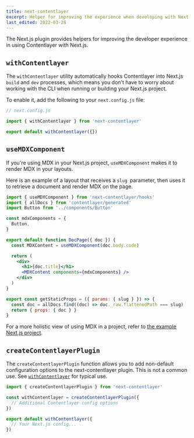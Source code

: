 ```yaml
---
title: next-contentlayer
excerpt: Helper for improving the experience when developing with Next.js.
last_edited: 2022-03-28
---
```


The Next.js plugin provides helpers for improving the developer experience in using Contentlayer with Next.js.

## `withContentlayer`

The `withContentlayer` utility automatically hooks Contentlayer into Next.js `build` and `dev` processes, which means you don't have to worry about working with the CLI when running or building your Next.js project.

To enable it, add the following to your `next.config.js` file:

```js
// next.config.js

import { withContentlayer } from 'next-contentlayer'

export default withContentlayer({})
```

## `useMDXComponent`

If you're using MDX in your Next.js project, `useMDXComponent` makes it to render MDX in your layouts.

Here is an example of a layout that receives a `slug `parameter, then uses it to retrieve a document and render MDX on the page.

```jsx
import { useMDXComponent } from 'next-contentlayer/hooks'
import { allDocs } from 'contentlayer/generated'
import Button from '../components/Button'

const mdxComponents = {
  Button,
}

export default function DocPage({ doc }) {
  const MDXContent = useMDXComponent(doc.body.code)

  return (
    <div>
      <h1>{doc.title}</h1>
      <MDXContent components={mdxComponents} />
    </div>
  )
}

export const getStaticProps = ({ params: { slug } }) => {
  const doc = allDocs.find((doc) => doc._raw.flattenedPath === slug)
  return { props: { doc } }
}
```

For a more holistic view of using MDX in a project, refer to [the example Next.js project](https://github.com/contentlayerdev/next-contentlayer-example).

## `createContentlayerPlugin`

The `createContentlayerPlugin` function allows you to add non-default configuration options to the next-contentlayer plugin. This is not a common use. See [`withContentlayer`](#withContentlayer) for typical use.

```js
import { createContentlayerPlugin } from 'next-contentlayer'

const withContentlayer = createContentlayerPlugin({
  // Additional Contentlayer config options
})

export default withContentlayer({
  // Your Next.js config...
})
```
